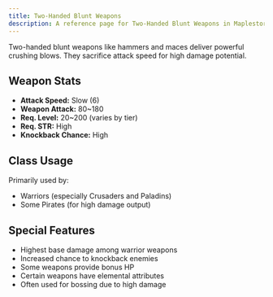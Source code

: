 ```yaml
---
title: Two-Handed Blunt Weapons
description: A reference page for Two-Handed Blunt Weapons in Maplestory, including stats, usage, and benefits.
---
```


Two-handed blunt weapons like hammers and maces deliver powerful crushing blows. They sacrifice attack speed for high damage potential.

## Weapon Stats

* **Attack Speed:** Slow (6)
* **Weapon Attack:** 80~180
* **Req. Level:** 20~200 (varies by tier)
* **Req. STR:** High
* **Knockback Chance:** High

## Class Usage

Primarily used by:
* Warriors (especially Crusaders and Paladins)
* Some Pirates (for high damage output)

## Special Features

* Highest base damage among warrior weapons
* Increased chance to knockback enemies
* Some weapons provide bonus HP
* Certain weapons have elemental attributes
* Often used for bossing due to high damage